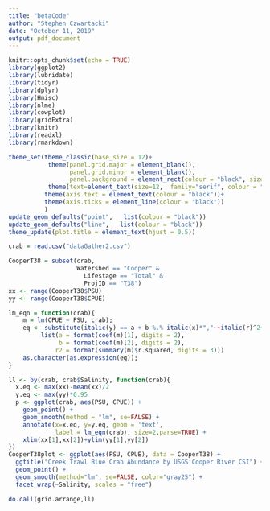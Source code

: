 ```yaml
---
title: "betaCode"
author: "Stephen Czwartacki"
date: "October 11, 2019"
output: pdf_document
---
```


```r
knitr::opts_chunk$set(echo = TRUE)
library(ggplot2)
library(lubridate)
library(tidyr)
library(dplyr)
library(Hmisc)
library(nlme)
library(cowplot)
library(gridExtra)
library(knitr)
library(readxl)
library(rmarkdown)

theme_set(theme_classic(base_size = 12)+
           theme(panel.grid.major = element_blank(), 
                 panel.grid.minor = element_blank(),
                 panel.background = element_rect(colour = "black", size=0.5))+
           theme(text=element_text(size=12,  family="serif", colour = "black"))+
          theme(axis.text = element_text(colour = "black"))+
          theme(axis.ticks = element_line(colour = "black"))
          )
update_geom_defaults("point",   list(colour = "black"))
update_geom_defaults("line",   list(colour = "black"))
theme_update(plot.title = element_text(hjust = 0.5))
```

```r
crab = read.csv("dataGather2.csv")
```

```r
CooperT38 = subset(crab, 
                   Watershed == "Cooper" &
                     Lifestage == "Total" &
                     ProjID == "T38")
xx <- range(CooperT38$PSU)
yy <- range(CooperT38$CPUE)

lm_eqn = function(crab){
    m = lm(CPUE ~ PSU, crab);
    eq <- substitute(italic(y) == a + b %.% italic(x)*","~~italic(r)^2~"="~r2, 
         list(a = format(coef(m)[1], digits = 2), 
              b = format(coef(m)[2], digits = 2), 
             r2 = format(summary(m)$r.squared, digits = 3)))
    as.character(as.expression(eq));                 
}

ll <- by(crab, crab$Salinity, function(crab){
  x.eq <- max(xx)-mean(xx)/2
  y.eq <- max(yy)*0.95
  p <- ggplot(crab, aes(PSU, CPUE)) +
    geom_point() +
    geom_smooth(method = "lm", se=FALSE) +
    annotate(x=x.eq, y=y.eq, geom = 'text',
             label = lm_eqn(crab), size=2,parse=TRUE) +
    xlim(xx[1],xx[2])+ylim(yy[1],yy[2])
})
CooperT38plot <- ggplot(aes(PSU, CPUE), data = CooperT38) +
  ggtitle("Creek Trawl Blue Crab Abundance by USGS Cooper River CSI") +
  geom_point() +
  geom_smooth(method="lm", se=FALSE, color="gray25") +
  facet_wrap(~Salinity, scales = "free") 

do.call(grid.arrange,ll)
```